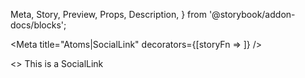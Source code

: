   Meta,
  Story,
  Preview,
  Props,
  Description,
} from '@storybook/addon-docs/blocks';

<Meta
  title="Atoms|SocialLink"
  decorators={[storyFn => <StorybookTheme storyFn={storyFn} />]}
/>

<Preview withToolbar isColumn>
  <Story name="SocialLink">
    <>
      <SocialLink>This is a SocialLink</SocialLink>
    </>
  </Story>
</Preview>
